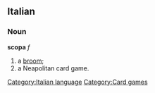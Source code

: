 ==Italian==
===Noun===
'''scopa''' ''f''
# a [[broom]];
# a Neapolitan card game.
[[Category:Italian language]]
[[Category:Card games]]